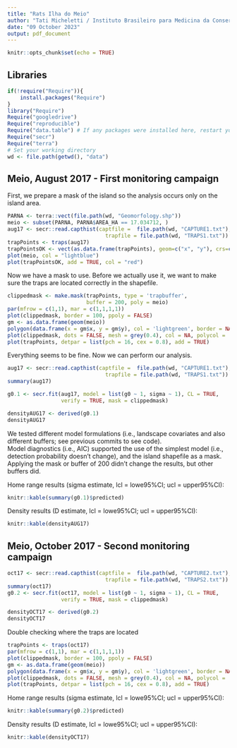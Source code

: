 ```yaml
---
title: "Rats Ilha do Meio"
author: "Tati Micheletti / Instituto Brasileiro para Medicina da Conservacao"
date: "09 October 2023"
output: pdf_document
---
```


```r
knitr::opts_chunk$set(echo = TRUE)
```

## Libraries

```r
if(!require("Require")){
    install.packages("Require")
}
library("Require")
Require("googledrive")
Require("reproducible")
Require("data.table") # If any packages were installed here, restart your session and re-run the code!
Require("secr")
Require("terra")
# Set your working directory
wd <- file.path(getwd(), "data")

```

## Meio, August 2017 - First monitoring campaign

First, we prepare a mask of the island so the analysis occurs only on the island area.

```r
PARNA <- terra::vect(file.path(wd, "Geomorfology.shp")) 
meio <- subset(PARNA, PARNA$AREA_HA == 17.034712, )
aug17 <- secr::read.capthist(captfile =  file.path(wd, "CAPTURE1.txt"),
                               trapfile = file.path(wd, "TRAPS1.txt"))
trapPoints <- traps(aug17)
trapPointsOK <- vect(as.data.frame(trapPoints), geom=c("x", "y"), crs=crs(meio), keepgeom=FALSE)
plot(meio, col = "lightblue")
plot(trapPointsOK, add = TRUE, col = "red")
```

Now we have a mask to use. Before we actually use it, we want to make sure the traps are located correctly in the shapefile.

```r
clippedmask <- make.mask(trapPoints, type = 'trapbuffer', 
                         buffer = 200, poly = meio)
par(mfrow = c(1,1), mar = c(1,1,1,1))
plot(clippedmask, border = 100, ppoly = FALSE)
gm <- as.data.frame(geom(meio))
polygon(data.frame(x = gm$x, y = gm$y), col = 'lightgreen', border = NA)
plot(clippedmask, dots = FALSE, mesh = grey(0.4), col = NA, polycol = 'blue', add = TRUE)
plot(trapPoints, detpar = list(pch = 16, cex = 0.8), add = TRUE)
```

Everything seems to be fine. Now we can perform our analysis.

```r

aug17 <- secr::read.capthist(captfile =  file.path(wd, "CAPTURE1.txt"),
                               trapfile = file.path(wd, "TRAPS1.txt")) # We have already read the file before so we could extract the trap's information. Here it is again for consistency.
summary(aug17)

g0.1 <- secr.fit(aug17, model = list(g0 ~ 1, sigma ~ 1), CL = TRUE,
                 verify = TRUE, mask = clippedmask)

densityAUG17 <- derived(g0.1)
densityAUG17
```

We tested different model formulations (i.e., landscape covariates and also different buffers; see previous commits to see code).  
Model diagnostics (i.e., AIC) supported the use of the simplest model (i.e., detection probability doesn't change), and the island shapefile as a mask. Applying the mask or buffer of 200 didn't change the results, but other buffers did.

Home range results (sigma estimate, lcl = lowe95%CI; ucl = upper95%CI):
```r
knitr::kable(summary(g0.1)$predicted)
```

Density results (D estimate, lcl = lowe95%CI; ucl = upper95%CI):
```r
knitr::kable(densityAUG17)
```

## Meio, October 2017 - Second monitoring campaign

```r
oct17 <- secr::read.capthist(captfile =  file.path(wd, "CAPTURE2.txt"),
                               trapfile = file.path(wd, "TRAPS2.txt"))
summary(oct17)
g0.2 <- secr.fit(oct17, model = list(g0 ~ 1, sigma ~ 1), CL = TRUE,
                 verify = TRUE, mask = clippedmask)

densityOCT17 <- derived(g0.2)
densityOCT17
```

Double checking where the traps are located  

```r
trapPoints <- traps(oct17)
par(mfrow = c(1,1), mar = c(1,1,1,1))
plot(clippedmask, border = 100, ppoly = FALSE)
gm <- as.data.frame(geom(meio))
polygon(data.frame(x = gm$x, y = gm$y), col = 'lightgreen', border = NA)
plot(clippedmask, dots = FALSE, mesh = grey(0.4), col = NA, polycol = 'blue', add = TRUE)
plot(trapPoints, detpar = list(pch = 16, cex = 0.8), add = TRUE)
```

Home range results (sigma estimate, lcl = lowe95%CI; ucl = upper95%CI):
```r
knitr::kable(summary(g0.2)$predicted)
```

Density results (D estimate, lcl = lowe95%CI; ucl = upper95%CI):
```r
knitr::kable(densityOCT17)
```

